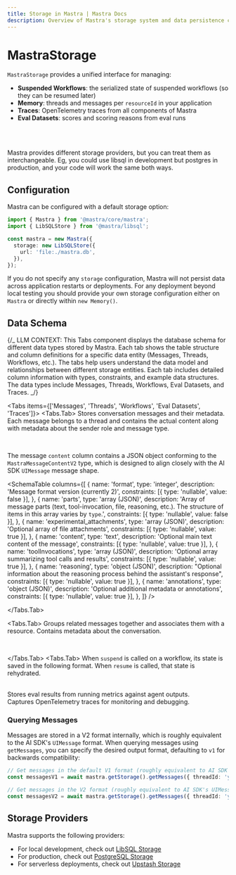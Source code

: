 ```yaml
---
title: Storage in Mastra | Mastra Docs
description: Overview of Mastra's storage system and data persistence capabilities.
---
```




# MastraStorage

`MastraStorage` provides a unified interface for managing:

- **Suspended Workflows**: the serialized state of suspended workflows (so they can be resumed later)
- **Memory**: threads and messages per `resourceId` in your application
- **Traces**: OpenTelemetry traces from all components of Mastra
- **Eval Datasets**: scores and scoring reasons from eval runs

<br />

<br />

<StorageOverviewImage />

Mastra provides different storage providers, but you can treat them as interchangeable. Eg, you could use libsql in development but postgres in production, and your code will work the same both ways.

## Configuration

Mastra can be configured with a default storage option:

```typescript copy
import { Mastra } from '@mastra/core/mastra';
import { LibSQLStore } from '@mastra/libsql';

const mastra = new Mastra({
  storage: new LibSQLStore({
    url: 'file:./mastra.db',
  }),
});
```

If you do not specify any `storage` configuration, Mastra will not persist data across application restarts or deployments. For any
deployment beyond local testing you should provide your own storage
configuration either on `Mastra` or directly within `new Memory()`.

## Data Schema

{/_
LLM CONTEXT: This Tabs component displays the database schema for different data types stored by Mastra.
Each tab shows the table structure and column definitions for a specific data entity (Messages, Threads, Workflows, etc.).
The tabs help users understand the data model and relationships between different storage entities.
Each tab includes detailed column information with types, constraints, and example data structures.
The data types include Messages, Threads, Workflows, Eval Datasets, and Traces.
_/}

<Tabs items={['Messages', 'Threads', 'Workflows', 'Eval Datasets', 'Traces']}>
  <Tabs.Tab>
Stores conversation messages and their metadata. Each message belongs to a thread and contains the actual content along with metadata about the sender role and message type.

<br />
<SchemaTable
  columns={[
    {
      name: 'id',
      type: 'uuidv4',
      description: 'Unique identifier for the message (format: `xxxxxxxx-xxxx-xxxx-xxxx-xxxxxxxxxxxx`)',
      constraints: [{ type: 'primaryKey' }, { type: 'nullable', value: false }],
    },
    {
      name: 'thread_id',
      type: 'uuidv4',
      description: 'Parent thread reference',
      constraints: [
        { type: 'foreignKey', value: 'threads.id' },
        { type: 'nullable', value: false },
      ],
    },
    {
      name: 'resourceId',
      type: 'uuidv4',
      description: 'ID of the resource that owns this message',
      constraints: [{ type: 'nullable', value: true }],
    },
    {
      name: 'content',
      type: 'text',
      description: 'JSON of the message content in V2 format. Example: `{ format: 2, parts: [...] }`',
      constraints: [{ type: 'nullable', value: false }],
    },
    {
      name: 'role',
      type: 'text',
      description: 'Enum of `user | assistant`',
      constraints: [{ type: 'nullable', value: false }],
    },
    {
      name: 'createdAt',
      type: 'timestamp',
      description: 'Used for thread message ordering',
      constraints: [{ type: 'nullable', value: false }],
    },
  ]}
/>

The message `content` column contains a JSON object conforming to the `MastraMessageContentV2` type, which is designed to align closely with the AI SDK `UIMessage` message shape.

<SchemaTable
  columns={[
    {
      name: 'format',
      type: 'integer',
      description: 'Message format version (currently 2)',
      constraints: [{ type: 'nullable', value: false }],
    },
    {
      name: 'parts',
      type: 'array (JSON)',
      description:
        'Array of message parts (text, tool-invocation, file, reasoning, etc.). The structure of items in this array varies by `type`.',
      constraints: [{ type: 'nullable', value: false }],
    },
    {
      name: 'experimental_attachments',
      type: 'array (JSON)',
      description: 'Optional array of file attachments',
      constraints: [{ type: 'nullable', value: true }],
    },
    {
      name: 'content',
      type: 'text',
      description: 'Optional main text content of the message',
      constraints: [{ type: 'nullable', value: true }],
    },
    {
      name: 'toolInvocations',
      type: 'array (JSON)',
      description: 'Optional array summarizing tool calls and results',
      constraints: [{ type: 'nullable', value: true }],
    },
    {
      name: 'reasoning',
      type: 'object (JSON)',
      description: "Optional information about the reasoning process behind the assistant's response",
      constraints: [{ type: 'nullable', value: true }],
    },
    {
      name: 'annotations',
      type: 'object (JSON)',
      description: 'Optional additional metadata or annotations',
      constraints: [{ type: 'nullable', value: true }],
    },
  ]}
/>

</Tabs.Tab>

  <Tabs.Tab>
Groups related messages together and associates them with a resource. Contains metadata about the conversation.

<br />
<SchemaTable
  columns={[
    {
      name: 'id',
      type: 'uuidv4',
      description: 'Unique identifier for the thread (format: `xxxxxxxx-xxxx-xxxx-xxxx-xxxxxxxxxxxx`)',
      constraints: [{ type: 'primaryKey' }, { type: 'nullable', value: false }],
    },
    {
      name: 'resourceId',
      type: 'text',
      description:
        'Primary identifier of the external resource this thread is associated with. Used to group and retrieve related threads.',
      constraints: [{ type: 'nullable', value: false }],
    },
    {
      name: 'title',
      type: 'text',
      description: 'Title of the conversation thread',
      constraints: [{ type: 'nullable', value: false }],
    },
    {
      name: 'metadata',
      type: 'text',
      description: 'Custom thread metadata as stringified JSON. Example:',
      example: {
        category: 'support',
        priority: 1,
      },
    },
    {
      name: 'createdAt',
      type: 'timestamp',
      constraints: [{ type: 'nullable', value: false }],
    },
    {
      name: 'updatedAt',
      type: 'timestamp',
      description: 'Used for thread ordering history',
      constraints: [{ type: 'nullable', value: false }],
    },
  ]}
/>

</Tabs.Tab>
  <Tabs.Tab>
When `suspend` is called on a workflow, its state is saved in the following format. When `resume` is called, that state is rehydrated.

<br />
<SchemaTable
  columns={[
    {
      name: "workflow_name",
      type: "text",
      description: "Name of the workflow",
      constraints: [{ type: "nullable", value: false }]
    },
    {
      name: "run_id",
      type: "uuidv4",
      description: "Unique identifier for the workflow execution. Used to track state across suspend/resume cycles (format: `xxxxxxxx-xxxx-xxxx-xxxx-xxxxxxxxxxxx`)",
      constraints: [{ type: "nullable", value: false }]
    },
    {
      name: "snapshot",
      type: "text",
      description: "Serialized workflow state as JSON. Example:",
      example: {
        value: { currentState: 'running' },
        context: {
          stepResults: {},
          attempts: {},
          triggerData: {}
        },
        activePaths: [],
        runId: '550e8400-e29b-41d4-a716-446655440000',
        timestamp: 1648176000000
      },
      constraints: [{ type: "nullable", value: false }]
    },
    {
      name: "createdAt",
      type: "timestamp",
      constraints: [{ type: "nullable", value: false }]
    },
    {
      name: "updatedAt",
      type: "timestamp",
      description: "Last modification time, used to track state changes during workflow execution",
      constraints: [{ type: "nullable", value: false }]
    }
  ]}
/>
  </Tabs.Tab>
  <Tabs.Tab>
Stores eval results from running metrics against agent outputs.

<br />
<SchemaTable
  columns={[
    {
      name: "input",
      type: "text",
      description: "Input provided to the agent",
      constraints: [{ type: "nullable", value: false }]
    },
    {
      name: "output",
      type: "text",
      description: "Output generated by the agent",
      constraints: [{ type: "nullable", value: false }]
    },
    {
      name: "result",
      type: "jsonb",
      description: "Eval result data that includes score and details. Example:",
      example: {
        score: 0.95,
        details: {
          reason: "Response accurately reflects source material",
          citations: ["page 1", "page 3"]
        }
      },
      constraints: [{ type: "nullable", value: false }]
    },
    {
      name: "agent_name",
      type: "text",
      constraints: [{ type: "nullable", value: false }]
    },
    {
      name: "metric_name",
      type: "text",
      description: "e.g Faithfulness, Hallucination, etc.",
      constraints: [{ type: "nullable", value: false }]
    },
    {
      name: "instructions",
      type: "text",
      description: "System prompt or instructions for the agent",
      constraints: [{ type: "nullable", value: false }]
    },
    {
      name: "test_info",
      type: "jsonb",
      description: "Additional test metadata and configuration",
      constraints: [{ type: "nullable", value: false }]
    },
    {
      name: "global_run_id",
      type: "uuidv4",
      description: "Groups related evaluation runs (e.g. all unit tests in a CI run)",
      constraints: [{ type: "nullable", value: false }]
    },
    {
      name: "run_id",
      type: "uuidv4",
      description: "Unique identifier for the run being evaluated (format: `xxxxxxxx-xxxx-xxxx-xxxx-xxxxxxxxxxxx`)",
      constraints: [{ type: "nullable", value: false }]
    },
    {
      name: "created_at",
      type: "timestamp",
      constraints: [{ type: "nullable", value: false }]
    }
  ]}
/>
  </Tabs.Tab>
  <Tabs.Tab>
Captures OpenTelemetry traces for monitoring and debugging.

<br />
<SchemaTable
  columns={[
    {
      name: "id",
      type: "text",
      description: "Unique trace identifier",
      constraints: [
        { type: "nullable", value: false },
        { type: "primaryKey" }
      ]
    },
    {
      name: "parentSpanId",
      type: "text",
      description: "ID of the parent span. Null if span is top level",
    },
    {
      name: "name",
      type: "text",
      description: "Hierarchical operation name (e.g. `workflow.myWorkflow.execute`, `http.request`, `database.query`)",
      constraints: [{ type: "nullable", value: false }],
    },
    {
      name: "traceId",
      type: "text",
      description: "Root trace identifier that groups related spans",
      constraints: [{ type: "nullable", value: false }]
    },
    {
      name: "scope",
      type: "text",
      description: "Library/package/service that created the span (e.g. `@mastra/core`, `express`, `pg`)",
      constraints: [{ type: "nullable", value: false }]
    },
    {
      name: "kind",
      type: "integer",
      description: "`INTERNAL` (0, within process), `CLIENT` (1, outgoing calls), `SERVER` (2, incoming calls), `PRODUCER` (3, async job creation), `CONSUMER` (4, async job processing)",
      constraints: [{ type: "nullable", value: false }]
    },
    {
      name: "attributes",
      type: "jsonb",
      description: "User defined key-value pairs that contain span metadata",
    },
    {
      name: "status",
      type: "jsonb",
      description: "JSON object with `code` (UNSET=0, ERROR=1, OK=2) and optional `message`. Example:",
      example: {
        code: 1,
        message: "HTTP request failed with status 500"
      }
    },
    {
      name: "events",
      type: "jsonb",
      description: "Time-stamped events that occurred during the span",
    },
    {
      name: "links",
      type: "jsonb",
      description: "Links to other related spans",
      },
    {
      name: "other",
      type: "text",
      description: "Additional OpenTelemetry span fields as stringified JSON. Example:",
      example: {
        droppedAttributesCount: 2,
        droppedEventsCount: 1,
        instrumentationLibrary: "@opentelemetry/instrumentation-http"
      }
    },
    {
      name: "startTime",
      type: "bigint",
      description: "Nanoseconds since Unix epoch when span started",
      constraints: [{ type: "nullable", value: false }]
    },
    {
      name: "endTime",
      type: "bigint",
      description: "Nanoseconds since Unix epoch when span ended",
      constraints: [{ type: "nullable", value: false }]
    },
    {
      name: "createdAt",
      type: "timestamp",
      constraints: [{ type: "nullable", value: false }]
    }
  ]}
/>
  </Tabs.Tab>
</Tabs>

### Querying Messages

Messages are stored in a V2 format internally, which is roughly equivalent to the AI SDK's `UIMessage` format. When querying messages using `getMessages`, you can specify the desired output format, defaulting to `v1` for backwards compatibility:

```typescript copy
// Get messages in the default V1 format (roughly equivalent to AI SDK's CoreMessage format)
const messagesV1 = await mastra.getStorage().getMessages({ threadId: 'your-thread-id' });

// Get messages in the V2 format (roughly equivalent to AI SDK's UIMessage format)
const messagesV2 = await mastra.getStorage().getMessages({ threadId: 'your-thread-id', format: 'v2' });
```

## Storage Providers

Mastra supports the following providers:

- For local development, check out [LibSQL Storage](../../reference/storage/libsql.mdx)
- For production, check out [PostgreSQL Storage](../../reference/storage/postgresql.mdx)
- For serverless deployments, check out [Upstash Storage](../../reference/storage/upstash.mdx)
